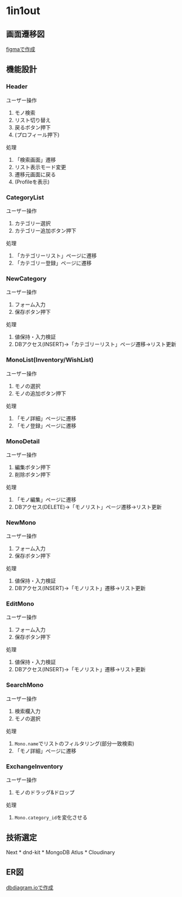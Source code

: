 # 1in1out

## 画面遷移図
[figmaで作成](https://www.figma.com/file/WwcLGbQ9vCpnOFiUtmJzhg/1in1out?type=design&mode=design&t=l831QbHx5zKggZbA-1)

## 機能設計
### Header
ユーザー操作
1. モノ検索
2. リスト切り替え
3. 戻るボタン押下
4. (プロフィール押下)

処理
1. 「検索画面」遷移
2. リスト表示モード変更
3. 遷移元画面に戻る
4. (Profileを表示)

### CategoryList
ユーザー操作
1. カテゴリー選択
2. カテゴリー追加ボタン押下

処理
1. 「カテゴリーリスト」ページに遷移
2. 「カテゴリー登録」ページに遷移

### NewCategory
ユーザー操作
1. フォーム入力
2. 保存ボタン押下

処理
1. 値保持・入力検証
2. DBアクセス(INSERT)→「カテゴリーリスト」ページ遷移→リスト更新

### MonoList(Inventory/WishList)
ユーザー操作
1. モノの選択
2. モノの追加ボタン押下

処理
1. 「モノ詳細」ページに遷移
2. 「モノ登録」ページに遷移

### MonoDetail
ユーザー操作
1. 編集ボタン押下
2. 削除ボタン押下

処理
1. 「モノ編集」ページに遷移
2. DBアクセス(DELETE)→「モノリスト」ページ遷移→リスト更新

### NewMono
ユーザー操作
1. フォーム入力
2. 保存ボタン押下

処理
1. 値保持・入力検証
2. DBアクセス(INSERT)→「モノリスト」遷移→リスト更新


### EditMono
ユーザー操作
1. フォーム入力
2. 保存ボタン押下

処理
1. 値保持・入力検証
2. DBアクセス(INSERT)→「モノリスト」遷移→リスト更新

### SearchMono
ユーザー操作
1. 検索欄入力
2. モノの選択

処理
1. `Mono.name`でリストのフィルタリング(部分一致検索)
2. 「モノ詳細」ページに遷移

### ExchangeInventory
ユーザー操作
1. モノのドラッグ&ドロップ

処理
1. `Mono.category_id`を変化させる


## 技術選定
Next * dnd-kit * MongoDB Atlus * Cloudinary

## ER図
[dbdiagram.ioで作成](https://dbdiagram.io/d/1in1out-648aebd4722eb7749403870c)